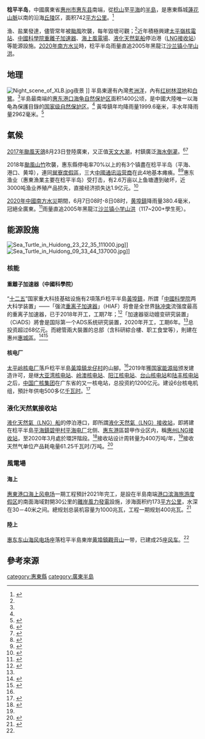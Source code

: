 {{OSM Location map
|coord={{coord|22.7|114.21}}
|zoom=8
|float = right
|width = 360
|height = 340
|caption = 稔山鎮以南，則為稔平[[半島|半島]]。<br>西邊對岸是[[深圳|深圳]][[大鵬半島|大鵬半島]]
|mark-coord = {{coord|22.838547| 114.808108}}
|label = 稔山鎮
|label-size = 20
|label-color = red
|label-pos = right
|label-offset-y =-11
}}
'''稔平半岛'''，中國廣東省[[惠州市|惠州市]][[惠东县|惠东县]]南端，從[[稔山鎮|稔山]]至[[平海鎮_(惠东县)|平海]]的[[半島|半島]]，是惠東縣城[[蓮花山脈|蓮花山脈]]以南的沿海[[丘陵|丘陵]]区，面积742[[平方公里|平方公里]]。<ref name="县志办">{{cite news|title=自然环境|url=http://www.huidong.gov.cn/hdxwz/qygk/zrhj/content/post_672494.html|date=2019-12-06|author=惠东县县志办|publisher=[[惠东县人民政府|惠东县人民政府]]官網|archivedate=2020-07-04|accessdate=2020-07-04|archive-url=https://web.archive.org/web/20200704035742/http://www.huidong.gov.cn/hdxwz/qygk/zrhj/content/post_672494.html|dead-url=no}}</ref>

渔、盐業發達，儘管常年被[[颱風|颱風]]吹襲，每年毀壞可觀；<ref name="县志办"/>近年積極興建[[太平嶺核電站|太平嶺核電站]]、[[中國科學院|中國科學院]][[重離子|重離子]][[粒子加速器|加速器]]、[[海上風電場|海上風電場]]、[[液化天然氣船|液化天然氣船]]停泊港（[[LNG接收站|LNG接收站]]）等能源設施。[[2020年南方水災|2020年南方水災]]時，稔平半岛雨量直追2005年黑龍江[[2005年沙兰镇洪灾|沙兰镇小学山洪]]。

==地理==
[[File:Night_scene_of_XLB.jpg|thumb]]夜景
]]
半島東邊有內灣[[考洲洋|考洲洋]]，內有[[红树林|红树林]][[湿地|湿地]]和[[白鷺|白鷺]]。<ref name="县志办"/>半島最南端的[[惠东港口海龟自然保护区|惠东港口海龟自然保护区]]面积1400公顷，是中國大陸唯一以海龟為保護目錄的[[中國自然保护区|国家级自然保护区]]。<ref name="县志办"/>
黃埠鎮年均降雨量1999.6毫米，丰水年降雨量2962毫米。<ref>{{cite news|title=黄金之埠 鞋业之都|url=https://www.huizhoumx.com/e/wap/show.php?classid=21&id=1690&style=1&cpage=97&cid=36&bclassid=0|date=2014-04-09|author=|publisher=|accessdate=2020-07-07|archive-date=2020-07-07|archive-url=https://web.archive.org/web/20200707173843/https://www.huizhoumx.com/e/wap/show.php?classid=21&id=1690&style=1&cpage=97&cid=36&bclassid=0|dead-url=no}}</ref>

==氣候==
[[颱風天鴿_(2017年)|2017年颱風天鴿]]8月23日登陸廣東，又正值[[天文大潮|天文大潮]]，村鎮廣泛[[海水倒灌|海水倒灌]]。<ref>{{cite news|title=「天鴿」剛剛登陸！惠州出現天文大潮！最高潮位超「天兔」！|url=https://www.sohu.com/a/166684649_645290|date=2017-08-23|author=惠州發布|publisher=|accessdate=2020-07-06|archive-date=2020-07-06|archive-url=https://web.archive.org/web/20200706144814/https://www.sohu.com/a/166684649_645290|dead-url=no}}</ref><ref>{{cite news|title=视频！强台风“天鸽”多猛？风暴潮+天文大潮，海水倒灌2镇1岛|url=https://m.mp.oeeee.com/a/BAAFRD00002017082349143.html|date=2017年08月24日07:57|author=|publisher=[[南方都市报|南方都市报]]屬「惠州大件事」|accessdate=2020年7月6日|archive-date=2020年7月6日|archive-url=https://web.archive.org/web/20200706175435/https://m.mp.oeeee.com/a/BAAFRD00002017082349143.html|dead-url=no}}</ref>

2018年[[颱風山竹_(2018年)|颱風山竹]]吹襲，惠东縣停电率70%以上的有3个镇盡在稔平半岛（平海、港口、黄埠），連同[[巽寮度假區|巽寮度假區]]，三大[[中国电信业|中國通讯运营商]]在此4地基本瘫痪。<ref>{{cite news|title=台风“山竹”期间，惠东转移近5万人，关停在建工地348处|url=https://static.nfapp.southcn.com/content/201809/17/c1500831.html|date=2018-09-17|author=|publisher=[[南方Plus|南方Plus]]|accessdate=2020-07-06|archive-date=2020-07-07|archive-url=https://web.archive.org/web/20200707025227/https://static.nfapp.southcn.com/content/201809/17/c1500831.html|dead-url=no}}</ref><ref name="2018-09-18惠报全媒体">{{cite news|title=【惠报全媒体直播】惠州全力以赴救灾复产！生活秩序逐渐恢复|url=http://fb.hznews.com/app/index.php?i=5&c=entry&act_id=32&do=act&m=hzby_livecast|date=2018-09-18|author=|publisher=[[惠州日報|惠州日報]]「惠州发布」|accessdate=2020-07-06|archive-date=2020-07-06|archive-url=https://web.archive.org/web/20200706120150/http://fb.hznews.com/app/index.php?i=5&c=entry&act_id=32&do=act&m=hzby_livecast|dead-url=no}}</ref>惠东渔业（惠東漁業主要在稔平半岛）受打击，有2.6万亩以上鱼塘遭到破坏，近3000吨渔业养殖产品损失，直接经济损失达1.9亿元。<ref>{{cite news|title=惠州12.83万亩农田受灾，损失超1.5亿|url=https://www.sohu.com/a/254528243_100116740|date=2018-09-18|author=|publisher=[[南方Plus|南方Plus]]|6=|accessdate=2020-07-05|archive-date=2020-07-06|archive-url=https://web.archive.org/web/20200706033542/https://www.sohu.com/a/254528243_100116740|dead-url=no}}</ref>

[[2020年中國南方水災|2020年中國南方水災]]期間，6月7日08时-8日08时，[[黄埠鎮|黄埠鎮]]降雨量380.4毫米，冠絕全廣東。<ref>{{cite news|title=惠州降雨实况及天气提醒过去24小时(7日08时-8日08时）|url=https://m.weibo.cn/status/4513466977630359?|date=2020年6月8日8时50分|author=|publisher=惠州市气象台官方微博「惠州天气」|archiveurl=http://archive.today/UGrwU|archivedate=2020-07-04}}</ref>雨量直追2005年黑龍江[[2005年沙兰镇洪灾|沙兰镇小学山洪]]（117~200+學生死）。

==能源設施==
{{OSM Location map
| coord={{coord|22.747|114.872}}
| zoom=10
| float = right
| width = 354
| height = 440
<!-------->
|     mark-size =10
|    mark-coord = {{coord|22.847242| 114.789591}}
|         label = 高鐵惠東站
|        labela = 稔山鎮
|    label-size = 14
|label-offset-x = 3
|   label-color = black
|     label-pos = right
<!-- Subsequent markers-->
| mark-coord1={{coord|22.696282| 114.996273}}
|         label1 = 太平嶺核電站、
|         labela1 =重離子加速器
|mark1 = 
|     mark-size1 =10
|     label-pos1 = bottom
|label-offset-x1 = -15
|   label-color1 = red

| mark-coord3={{coord|22.555|114.89}}
|mark3=Red pog.svg
|         label3 = 國家級海龜保護區
|     label-pos3 = bottom
|     mark-size3 =10
|   label-color3 = black

| mark-coord4={{coord|22.695404|114.758772}}
|         label4 =巽寮度假區
|   label-color4 = black
|mark4=Red pog.svg
|     mark-size4 =10
|     label-pos4 = left
|label-offset-x4 = -3

| mark-coord7={{coord|22.6007|114.747869}}
|         label7 = 液態石油氣(LNG)
|         labela7=接收站
|mark7 = 
|     label-pos7 = bottom
|   label-color7 = red
|label-offset-x7 = 6
|     mark-size7 =10

|    label-size1 = 14
|    label-size3 = 14
|    label-size4 = 14
|    label-size7 = 14
}}
[[File:Sea_Turtle_in_Huidong_23_22_35_111000.jpg|thumb]]]]
[[File:Sea_Turtle_in_Huidong_09_33_44_137000.jpg|thumb]]]]
===核能===
====重離子加速器（中國科學院）====
“[[十二五|十二五]]”国家重大科技基础设施有2項落戶稔平半島[[黃埠鎮_(惠東縣)|黃埠鎮]]，所謂「[[中國科學院|中國科學院]]两大科学装置」——「强流[[重离子|重离子]][[粒子加速器|加速器]]」（HIAF）将會是全世界[[脉冲束|脉冲束]]流强度最高的重离子加速器，已于2018年开工，工期7年；<ref name="2020-04-09南方">{{cite news|title=[走读湾区]揭开惠州在建“国之重器”面纱|url=http://www.cnbayarea.org.cn/video/content/post_255848.html|date=2020-04-09|author=|publisher=[[南方日报|南方日报]]|accessdate=2020年7月5日|archive-date=2020年7月5日|archive-url=https://web.archive.org/web/20200705073406/http://www.cnbayarea.org.cn/video/content/post_255848.html|dead-url=no}}</ref>「加速器驱动嬗变研究装置」（CiADS）將會是国际第一个ADS系统研究装置，2020年开工，工期6年。<ref name="2020-04-09南方"/>总投资超过68亿元。而總管兩大裝置的总部（含科研綜合樓、职工食堂等），則建在惠州[[惠城區|惠城區]]。<ref>{{cite news|title=两大科学装置项目总部区在河南岸 将于2021年建成|url=http://www.hznews.com/topnew/201912/t20191227_1345416.shtml|date=2019-12-27|author=|publisher=[[惠州日报|惠州日报]]|accessdate=2020-07-05|archive-date=2020-07-05|archive-url=https://web.archive.org/web/20200705073945/http://www.hznews.com/topnew/201912/t20191227_1345416.shtml|dead-url=no}}</ref><ref>{{cite news|title=中科院两大科学装置总部在惠州开建|url=http://www.cas.cn/cm/202001/t20200102_4730047.shtml|date=2020-01-02|author=|publisher=[[中国科学报|中国科学报]]第4版|accessdate=2020-07-05|archive-date=2020-07-05|archive-url=https://web.archive.org/web/20200705044930/http://www.cas.cn/cm/202001/t20200102_4730047.shtml|dead-url=no}}</ref>

====核电厂====
[[太平岭核电厂|太平岭核电厂]]落戶稔平半島[[黃埠鎮_(惠東縣)|黃埠鎮]][[龙仔村|龙仔村]]的山腳。<ref name="2020-04-09南方"/>2019年獲[[国家能源局|国家能源局]]颁发建造许可，是继[[大亚湾核电站|大亚湾核电站]]、[[岭澳核电站|岭澳核电站]]、[[阳江核电站|阳江核电站]]、[[台山核电站|台山核电站]]和[[陆丰核电站|陆丰核电站]]之后，[[中国广核集团|中国广核集团]]在广东省的又一核电站，总投资約1200亿元。建设6台核电机组，預計年供电500多亿[[瓦时|千瓦时]]。<ref>{{cite news|title=广东太平岭核电项目一号机组获得建造许可证|url=http://www.heneng.net.cn/index.php?mod=news&category_id=9&action=show&article_id=57861|date=2019-12-26|author=秦悦新能源|publisher=[[中国核电信息網|中国核电信息網]]|archiveurl=https://web.archive.org/web/20200705044932/http://www.heneng.net.cn/index.php?mod=news&category_id=9&action=show&article_id=57861|archivedate=2020-07-05|accessdate=2020-07-05|dead-url=no}}</ref>

===液化天然氣接收站===
[[液化天然氣船|液化天然氣（LNG）船]]的停泊港口，即所謂[[液化天然氣接收站|液化天然氣（LNG）接收站]]，即將建在稔平半島[[平海镇_(惠東縣)|平海鎮]][[碧甲村|碧甲村]][[平海电厂|平海电厂]]北侧、[[惠东港|惠东港]]區碧甲作业区内，稱[[惠州LNG接收站|惠州LNG接收站]]，至2020年3月處於環評階段。<ref name="公众参与">{{cite news|title=惠州LNG接收站项目环境影响评价公众参与说明|url=http://gdee.gd.gov.cn/attachment/0/388/388059/2913014.PDF|date=2020年2月|author=|publisher=[[廣東省生態環境廳|廣東省生態環境廳]]官網2020年3月2日刊出|archiveurl=https://web.archive.org/web/20200706043205/http://gdee.gd.gov.cn/attachment/0/388/388059/2913014.PDF|archivedate=2020年7月6日|page=第3頁|accessdate=2020年7月5日|dead-url=no}}</ref>接收站设计周转量为400万吨/年，<ref name="公众参与"/>接收天然气单位产品耗电量61.25千瓦时/万吨。<ref>{{cite news|title=广东省能源局关于惠州LNG接收站节能报告的审查意见|url=http://drc.gd.gov.cn/xmgg/content/mpost_2859849.html|date=2020-01-09|publisher=[[廣東省發改委|廣東省發改委]]|accessdate=2020-07-05|archive-date=2020-07-05|archive-url=https://web.archive.org/web/20200705161417/http://drc.gd.gov.cn/xmgg/content/mpost_2859849.html|dead-url=no}}</ref>

===風電場===
====海上====
[[惠東港口海上风电场|惠東港口海上风电场]]一期工程預計2021年完工，是設在半島南端[[港口滨海旅游度假区|港口滨海旅游度假区]]的南面海域對開30公里的[[離岸風力發電|離岸風力發電]]設施，涉海面积约173[[平方公里|平方公里]]，水深在30－40米之间。總规划总装机容量为1000兆瓦，工程一期规划400兆瓦。<ref name="2018-04-19南方">{{cite news|title=惠州港口海上风电场今年启建|url=http://epaper.southcn.com/nfdaily/html/2018-04/19/content_7717438.htm|date=2018-04-19|author=|publisher=[[南方日报|南方日报]]|accessdate=2020-07-05|archive-date=2020-07-06|archive-url=https://web.archive.org/web/20200706052543/http://epaper.southcn.com/nfdaily/html/2018-04/19/content_7717438.htm|dead-url=no}}</ref>

====陸上====
[[惠东东山海风电场|惠东东山海风电场]]座落稔平半島東岸[[黄埠鎮_(惠東縣)|黄埠鎮]][[觀音山_(惠東)|觀音山]]一带，已建成25座[[风车|风车]]。<ref name="2018-04-19南方"/>

{{clear}}

==參考來源==
{{REFLIST|2}}
{{惠东县行政区划}}

[[category:惠東縣|category:惠東縣]]
[[category:廣東半島|category:廣東半島]]